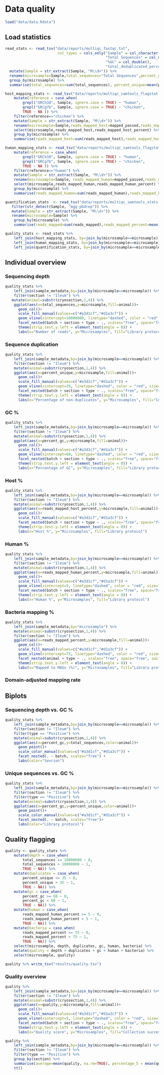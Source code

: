 # Data quality

```r
load("data/data.Rdata")
```

## Load statistics

```r
read_stats <- read_tsv("data/reports/multiqc_fastqc.txt", 
                        col_types = cols_only("Sample" = col_character(),
                                              "Total Sequences" = col_double(),
                                              "%GC" = col_double(),
                                              "total_deduplicated_percentage" = col_double())) %>%
  mutate(Sample = str_extract(Sample, "M\\d+")) %>%
  rename(microsample=Sample,total_sequences="Total Sequences",percent_gc="%GC",percent_unique=total_deduplicated_percentage) %>%
  group_by(microsample) %>%
  summarise(total_sequences=sum(total_sequences), percent_unique=mean(percent_unique), percent_gc=mean(percent_gc))
```

```r
host_mapping_stats <- read_tsv("data/reports/multiqc_samtools_flagstat.txt") %>%
    mutate(reference = case_when(
        grepl("GRCh38", Sample, ignore.case = TRUE) ~ "human",
        grepl("GRCg7b", Sample, ignore.case = TRUE) ~ "chicken",
        TRUE ~ NA )) %>%
    filter(reference=="chicken") %>%
    mutate(Sample = str_extract(Sample, "M\\d+")) %>%
    rename(microsample=Sample,reads_mapped_host=mapped_passed,reads_mapped_host_percent=mapped_passed_pct) %>%
    select(microsample,reads_mapped_host,reads_mapped_host_percent) %>%
    group_by(microsample) %>%
    summarise(reads_mapped_host=sum(reads_mapped_host),reads_mapped_host_percent=mean(reads_mapped_host_percent))
```

```r
human_mapping_stats <- read_tsv("data/reports/multiqc_samtools_flagstat.txt") %>%
    mutate(reference = case_when(
        grepl("GRCh38", Sample, ignore.case = TRUE) ~ "human",
        grepl("GRCg7b", Sample, ignore.case = TRUE) ~ "chicken",
        TRUE ~ NA )) %>%
    filter(reference=="human") %>%
    mutate(Sample = str_extract(Sample, "M\\d+")) %>%
    rename(microsample=Sample, reads_mapped_human=mapped_passed,reads_mapped_human_percent=mapped_passed_pct) %>%
    select(microsample,reads_mapped_human,reads_mapped_human_percent) %>%
    group_by(microsample) %>%
    summarise(reads_mapped_human=sum(reads_mapped_human),reads_mapped_human_percent=mean(reads_mapped_human_percent))
```

```r
quantification_stats  <- read_tsv("data/reports/multiqc_samtools_stats.txt") %>%
   filter(str_detect(Sample, "mgg-pbdrep")) %>%
   mutate(Sample = str_extract(Sample, "M\\d+")) %>%
   rename(microsample=Sample) %>%
    group_by(microsample) %>%
    summarise(reads_mapped=sum(reads_mapped),reads_mapped_percent=mean(reads_mapped_percent))
```

```r
quality_stats <- read_stats %>%
    left_join(host_mapping_stats, by=join_by(microsample==microsample)) %>%
    left_join(human_mapping_stats, by=join_by(microsample==microsample)) %>%
    left_join(quantification_stats, by=join_by(microsample==microsample))
```

## Individual overview

### Sequencing depth

```r
quality_stats %>%
    left_join(sample_metadata,by=join_by(microsample==microsample)) %>%
    filter(section != "Ileum") %>%
   mutate(animal=substr(cryosection,1,4)) %>%
    ggplot(aes(x=total_sequences,y=microsample,fill=animal))+
      geom_col()+
      scale_fill_manual(values=c("#a3d1cf","#d1a3cf")) +
      geom_vline(xintercept=10000000, linetype="dashed", color = "red", size=1) + 
      facet_nested(batch + section + type ~ ., scales="free", space="free", switch = "y") +
      theme(strip.text.y.left = element_text(angle = 0)) +
      labs(x="Number of reads", y="Microsamples", fill="Library protocol")
```

### Sequence duplication

```r
quality_stats %>%
    left_join(sample_metadata,by=join_by(microsample==microsample)) %>%
    filter(section != "Ileum") %>%
    mutate(animal=substr(cryosection,1,4)) %>%
    ggplot(aes(x=percent_unique,y=microsample,fill=animal))+
      geom_col()+
      scale_fill_manual(values=c("#a3d1cf","#d1a3cf")) +
      geom_vline(xintercept=35, linetype="dashed", color = "red", size=1) + 
      facet_nested(batch + section + type ~ ., scales="free", space="free", switch = "y") +
      theme(strip.text.y.left = element_text(angle = 0)) +
      labs(x="Percentage of non-duplicates", y="Microsamples", fill="Collection success")
```

### GC %

```r
quality_stats %>%
    left_join(sample_metadata,by=join_by(microsample==microsample)) %>%
    filter(section != "Ileum") %>%
    mutate(animal=substr(cryosection,1,4)) %>%
    ggplot(aes(x=percent_gc,y=microsample,fill=animal))+
      geom_col()+
      scale_fill_manual(values=c("#a3d1cf","#d1a3cf")) +
      geom_vline(xintercept=60, linetype="dashed", color = "red", size=1) + 
      facet_nested(batch + section + type ~ ., scales="free", space="free", switch = "y") +
      theme(strip.text.y.left = element_text(angle = 0)) +
      labs(x="Percentage of GC", y="Microsamples", fill="Library protocol")
```

### Host %

```r
quality_stats %>%
    left_join(sample_metadata,by=join_by(microsample==microsample)) %>%
    filter(section != "Ileum") %>%
    mutate(animal=substr(cryosection,1,4)) %>%
    ggplot(aes(x=reads_mapped_host_percent,y=microsample,fill=animal))+
      geom_col()+
      scale_fill_manual(values=c("#a3d1cf","#d1a3cf")) +
      facet_nested(batch + section + type ~ ., scales="free", space="free", switch = "y") +
      theme(strip.text.y.left = element_text(angle = 0)) +
      labs(x="Host %", y="Microsamples", fill="Library protocol")
```

### Human %

```r
quality_stats %>%
    left_join(sample_metadata,by=join_by(microsample==microsample)) %>%
    filter(section != "Ileum") %>%
    mutate(animal=substr(cryosection,1,4)) %>%
    ggplot(aes(x=reads_mapped_human_percent,y=microsample,fill=animal))+
      geom_col()+
      scale_fill_manual(values=c("#a3d1cf","#d1a3cf")) +
      geom_vline(xintercept=5, linetype="dashed", color = "red", size=1) + 
      facet_nested(batch + section + type ~ ., scales="free", space="free", switch = "y") +
      theme(strip.text.y.left = element_text(angle = 0)) +
      labs(x="Human %", y="Microsamples", fill="Library protocol")
```

### Bacteria mapping %

```r
quality_stats %>%
    left_join(sample_metadata,by="microsample") %>%
    mutate(animal=substr(cryosection,1,4)) %>%
    filter(section != "Ileum") %>%
    ggplot(aes(x=reads_mapped_percent,y=microsample,fill=animal))+
      geom_col()+
      scale_fill_manual(values=c("#a3d1cf","#d1a3cf")) +
      geom_vline(xintercept=75, linetype="dashed", color = "red", size=1) + 
      facet_nested(animal + type ~ ., scales="free", space="free", switch = "y") +
      theme(strip.text.y.left = element_text(angle = 0)) +
      labs(x="Mapped to MAGs (%)", y="Microsamples", fill="Library protocol")
```

### Domain-adjusted mapping rate

## Biplots

### Sequencing depth vs. GC %

```r
quality_stats %>%
    left_join(sample_metadata,by=join_by(microsample==microsample)) %>%
    filter(section != "Ileum") %>%
    filter(type == "Positive") %>%
    mutate(animal=substr(cryosection,1,4)) %>%
    ggplot(aes(x=percent_gc,y=total_sequences,color=animal))+
      geom_point()+
      scale_color_manual(values=c("#a3d1cf","#d1a3cf")) +
      facet_nested(. ~ batch, scales="free") +
      labs(color="Sexrion")
```

### Unique sequences vs. GC %

```r
quality_stats %>%
    left_join(sample_metadata,by=join_by(microsample==microsample)) %>%
    filter(section != "Ileum") %>%
    filter(type == "Positive") %>%
    mutate(animal=substr(cryosection,1,4)) %>%
    ggplot(aes(x=percent_gc,y=percent_unique,color=animal))+
      geom_point()+
      scale_color_manual(values=c("#a3d1cf","#d1a3cf")) +
      facet_nested(. ~ batch, scales="free")+
      labs(color="Library protocol")
```

## Quality flagging

```r
quality <- quality_stats %>%
    mutate(depth = case_when(
        total_sequences <= 10000000 ~ 0,
        total_sequences > 10000000 ~ 1,
        TRUE ~ NA)) %>%
    mutate(duplicates = case_when(
        percent_unique <= 35 ~ 0,
        percent_unique > 35 ~ 1,
        TRUE ~ NA)) %>%
    mutate(gc = case_when(
        percent_gc >= 60 ~ 0,
        percent_gc < 60 ~ 1,
        TRUE ~ NA)) %>%
    mutate(human = case_when(
        reads_mapped_human_percent >= 5 ~ 0,
        reads_mapped_human_percent < 5 ~ 1,
        TRUE ~ NA)) %>%
    mutate(bacteria = case_when(
        reads_mapped_percent <= 75 ~ 0,
        reads_mapped_percent > 75 ~ 1,
        TRUE ~ NA)) %>%
    select(microsample, depth, duplicates, gc, human, bacteria) %>%
    mutate(quality = depth + duplicates + gc + human + bacteria) %>%
    select(microsample, quality)

quality %>% write_tsv("results/quality.tsv")
```

### Quality overview

```r
quality %>%
    left_join(sample_metadata,by=join_by(microsample==microsample)) %>%
    filter(section != "Ileum") %>%
    mutate(animal=substr(cryosection,1,4)) %>%
    ggplot(aes(x=quality,y=microsample,fill=animal))+
      geom_col()+
      scale_fill_manual(values=c("#a3d1cf","#d1a3cf")) +
      geom_vline(xintercept=5, linetype="dashed", color = "red", size=1) + 
      facet_nested(batch + section + type ~ ., scales="free", space="free", switch = "y") +
      theme(strip.text.y.left = element_text(angle = 0)) +
      labs(x="Quality score", y="Microsamples", fill="Collection success")
```

```r
quality %>%
    left_join(sample_metadata,by=join_by(microsample==microsample)) %>%
    filter(section != "Ileum") %>%
    filter(type == "Positive") %>%
    group_by(section) %>%
    summarise(average=mean(quality, na.rm=TRUE), percentage_5 = mean(quality == 5, na.rm = TRUE) * 100) %>%
    tt()
```